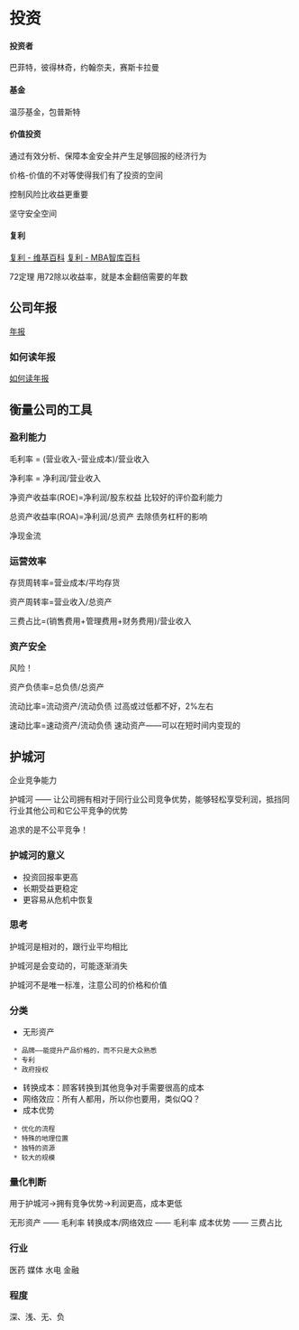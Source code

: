 = 投资 =

==== 投资者 ====
巴菲特，彼得林奇，约翰奈夫，赛斯卡拉曼

==== 基金 ====
温莎基金，包普斯特

==== 价值投资 ====
通过有效分析、保障本金安全并产生足够回报的经济行为

价格-价值的不对等使得我们有了投资的空间

控制风险比收益更重要

坚守安全空间

==== 复利 ====
[[https://zh.wikipedia.org/wiki/%E5%A4%8D%E5%88%A9|复利 - 维基百科]]
[[http://wiki.mbalib.com/wiki/%E5%A4%8D%E5%88%A9|复利 - MBA智库百科]]

72定理 用72除以收益率，就是本金翻倍需要的年数

== 公司年报 ==
[[report|年报]]

=== 如何读年报 ===
[[readreport|如何读年报]]


== 衡量公司的工具 ==
=== 盈利能力 ===
毛利率 = (营业收入-营业成本)/营业收入

净利率 = 净利润/营业收入

净资产收益率(ROE)=净利润/股东权益 比较好的评价盈利能力

总资产收益率(ROA)=净利润/总资产 去除债务杠杆的影响

净现金流

=== 运营效率 ===
存货周转率=营业成本/平均存货

资产周转率=营业收入/总资产

三费占比=(销售费用+管理费用+财务费用)/营业收入

=== 资产安全 ===
风险！

资产负债率=总负债/总资产

流动比率=流动资产/流动负债 过高或过低都不好，2%左右

速动比率=速动资产/流动负债 速动资产——可以在短时间内变现的

== 护城河 ==
企业竞争能力

护城河 —— 让公司拥有相对于同行业公司竞争优势，能够轻松享受利润，抵挡同行业其他公司和它公平竞争的优势

追求的是不公平竞争！
=== 护城河的意义 ===
* 投资回报率更高
* 长期受益更稳定
* 更容易从危机中恢复

=== 思考 ===
护城河是相对的，跟行业平均相比

护城河是会变动的，可能逐渐消失

护城河不是唯一标准，注意公司的价格和价值

=== 分类 ===
* 无形资产
  * 品牌——能提升产品价格的，而不只是大众熟悉
  * 专利
  * 政府授权
* 转换成本：顾客转换到其他竞争对手需要很高的成本
* 网络效应：所有人都用，所以你也要用，类似QQ？
* 成本优势
  * 优化的流程
  * 特殊的地理位置
  * 独特的资源
  * 较大的规模

=== 量化判断 ===
用于护城河->拥有竞争优势->利润更高，成本更低

无形资产 —— 毛利率
转换成本/网络效应 —— 毛利率
成本优势 —— 三费占比

=== 行业 ===
医药 媒体 水电 金融

=== 程度 ===
深、浅、无、负

